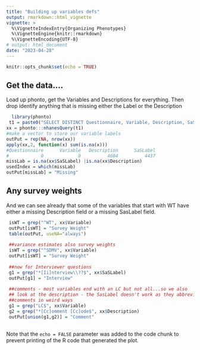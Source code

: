 ```yaml
---
title: "Building up variables defs"
output: rmarkdown::html_vignette
vignette: >
  %\VignetteIndexEntry{Organizing Phenotypes}
  %\VignetteEngine{knitr::rmarkdown}
  %\VignetteEncoding{UTF-8}
# output: html_document
date: "2023-04-28"
---
```


```r
knitr::opts_chunk$set(echo = TRUE)
```

## Get the data....

Load up phonto, get the Variables and Descriptions for everything.
Then drop identify anything that is missing either the Label or the Description

```r
  library(phonto)
 t1 = paste0("SELECT DISTINCT Questionnaire, Variable, Description, SaSLabel FROM  QuestionnaireVariables")
xx = phonto:::nhanesQuery(t1)
#make a vector to store our variable labels
outPut = rep(NA, nrow(xx))
apply(xx,2, function(x) sum(is.na(x)))
#Questionnaire      Variable   Description      SaSLabel 
#            0             0          4604          4437 
missLab = is.na(xx$SaSLabel) |is.na(xx$Description)
usedIndex = which(missLab)
outPut[missLab] = "Missing"
```

## Any survey weights


And we can see already that some of the variables that start with WT have either a missing Description field or a missing SasLabel field.
```r
 isWT = grep("^WT", xx$Variable)
 outPut[isWT] = "Survey Weight"
 table(outPut, useNA="always")
 
 ##variance estimates also survey weights
 isWT = grep("^SDMV", xx$Variable)
 outPut[isWT] = "Survey Weight"
 
 ##now for Interviewer questions
 g1 = grep("*[Ii]nterview\\??$", xx$SaSLabel)
 outPut[g1] = "Interview"
 
 ##comments - most variables end with an LC but not all...so we also
 ## look at the description - the SasLabel doesn't work as they abbreviate
 ##comments in weird ways
 g1 = grep("LC$", xx$Variable)
 g2 = grep("*[Cc]omment [Cc]ode$", xx$Description)
 outPut[union(g1,g2)] = "Comment"
 
```

Note that the `echo = FALSE` parameter was added to the code chunk to prevent printing of the R code that generated the plot.
